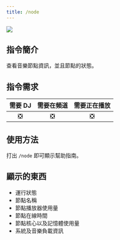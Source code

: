 ```yaml
---
title: /node
---
```

![](/docs/frogmusic/cmd/info/node.png)

## 指令簡介
<Info>
查看音樂節點資訊，並且節點的狀態。
</Info>

## 指令需求
| 需要 DJ |	需要在頻道 | 需要正在播放 |
| :-----: | :-------: | :---------: |
|   ❎   |    ❎     |     ❎      |

## 使用方法
打出 `/node` 即可顯示幫助指南。

## 顯示的東西
- 運行狀態
- 節點名稱
- 節點播放器使用量
- 節點在線時間
- 節點核心以及記憶體使用量
- 系統及音樂負載資訊